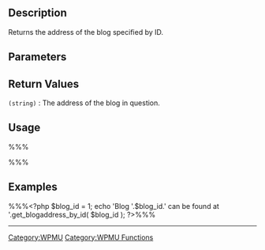 == Description ==
Returns the address of the blog specified by ID.

== Parameters ==
{{Parameter|$blog_id|integer|ID of blog queried.}}

== Return Values ==
; <tt>(string)</tt> : The address of the blog in question.

== Usage ==
%%%<?php get_blogaddress_by_id($blog_id); ?>%%%

== Examples ==
%%%<?php
$blog_id = 1;
echo 'Blog '.$blog_id.' can be found at '.get_blogaddress_by_id( $blog_id );
?>%%%

----

[[Category:WPMU]]
[[Category:WPMU Functions]]
